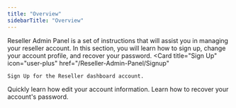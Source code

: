 ```yaml
---
title: "Overview"
sidebarTitle: "Overview"
---
```


Reseller Admin Panel is a set of instructions that will assist you in managing your reseller account. In this section, you will learn how to sign up, change your account profile, and recover your password.
<CardGroup cols={2}>
  <Card
    title="Sign Up"
    icon="user-plus"
    href="/Reseller-Admin-Panel/Signup"
  >
    Sign Up for the Reseller dashboard account.
  </Card>
  <Card title="Account Information" icon="file-user" href="/Reseller-Admin-Panel/List-of-Resellers">
    Quickly learn how edit your account information.
  </Card>
  <Card
    title="Forgot Password"
    icon="lock-keyhole-open"
    href="/Reseller-Admin-Panel/Forgot-Password"
  >
    Learn how to recover your account's password.
  </Card>
</CardGroup>